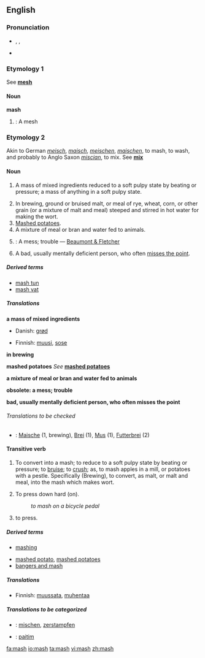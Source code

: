 {{see|MASH}}
==English==
===Pronunciation===
*{{AHD|măsh}}, {{IPA|/mæʃ/}}, {{SAMPA|/m{S/}}
*{{rhymes|æʃ}}

===Etymology 1===
See '''[[mesh]]'''

====Noun====
'''mash'''

#{{obsolete}}: A mesh

===Etymology 2===
Akin to German ''[[meisch]]'', ''[[maisch]]'', ''[[meischen]]'', ''[[maischen]]'', to mash, to wash, and probably to Anglo Saxon ''[[miscian]]'', to mix. See '''[[mix]]'''

====Noun====
{{en-noun|pl=mashes}}

#{{uncountable}} A mass of mixed ingredients reduced to a soft pulpy state by beating or pressure; a mass of anything in a soft pulpy state.
#In brewing, ground or bruised malt, or meal of rye, wheat, corn, or other grain (or a mixture of malt and meal) steeped and stirred in hot water for making the wort.
#[[mashed potatoes|Mashed potatoes]].<!--full definition is at "mashed potatoes"-->
#A mixture of meal or bran and water fed to animals.
#{{obsolete}}: A mess; trouble &mdash; [[Beaumont & Fletcher]]
#{{rfv-sense}} A bad, usually mentally deficient person, who often [[miss the point|misses the point]].

=====Derived terms=====
*[[mash tun]]<!--'''Mash tun''', a large tub used in making mash and wort-->
*[[mash vat]]

=====Translations=====
'''a mass of mixed ingredients'''
{{top}}
*Danish: [[grød]]
{{mid}}
*Finnish: [[muusi]], [[sose]]
{{bottom}}

'''in brewing'''
{{top}}
{{mid}}
{{bottom}}

'''mashed potatoes'''
''See'' '''[[mashed potatoes]]'''
{{top}}
{{mid}}
{{bottom}}

'''a mixture of meal or bran and water fed to animals'''
{{top}}
{{mid}}
{{bottom}}

'''obsolete: a mess; trouble'''
{{top}}
{{mid}}
{{bottom}}

'''bad, usually mentally deficient person, who often misses the point'''
{{top}}
{{mid}}
{{bottom}}

======Translations to be checked======
{{checktrans}}
*{{ttbc|German}}: [[Maische]] {{f}} (1, brewing), [[Brei]] {{m}} (1), [[Mus]] {{n}} (1), [[Futterbrei]] {{m}} (2)

====Transitive verb====
{{en-verb|mash|es}}

#{{transitive}} To convert into a mash; to reduce to a soft pulpy state by beating or pressure; to [[bruise]]; to [[crush]]; as, to mash apples in a mill, or potatoes with a pestle. Specifically (Brewing), to convert, as malt, or malt and meal, into the mash which makes wort.
#{{transitive}} To press down hard (on).
#:''to mash on a bicycle pedal''
#{{context|transitive|southern US|informal|}} to press.

=====Derived terms=====
*[[mashing]]
<!--* [[mashing tub]], a tub for making the mash in breweries and distilleries-->
*[[mashed potato]], [[mashed potatoes]]<!-- plural noun (Originally lower class colloquial from early 1900s) Potatoes which have been boiled and mashed to a pulpy consistency, usu. with sparing addition of milk, salt, butter, or other flavoring. It is a popular accompaniment to a meat course-->
*[[bangers and mash]]

=====Translations=====
{{trans-top|convert (something) into a mash}}
*Finnish: [[muussata]], [[muhentaa]]
{{trans-mid}}
{{trans-bottom}}

{{trans-top|press down hard on (something)}}
{{trans-mid}}
{{trans-bottom}}

{{trans-top|press (something)}}
{{trans-mid}}
{{trans-bottom}}

=====Translations to be categorized=====
{{checktrans}}
{{top}}
*{{ttbc|German}}: [[mischen]], [[zerstampfen]]
{{mid}}
*{{ttbc|Tok Pisin}}: [[paitim]]
{{bottom}}

[[fa:mash]]
[[io:mash]]
[[ta:mash]]
[[vi:mash]]
[[zh:mash]]